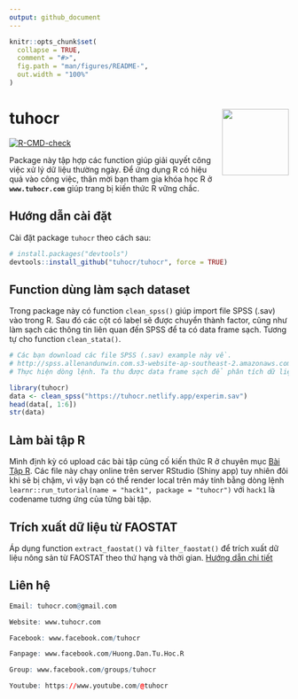 ```yaml
---
output: github_document
---
```


<!-- README.md is generated from README.Rmd. Please edit that file -->

```r
knitr::opts_chunk$set(
  collapse = TRUE,
  comment = "#>",
  fig.path = "man/figures/README-",
  out.width = "100%"
)
```

# tuhocr <img src="man/figures/logo.png" align="right" alt="" width="120" />

<!-- badges: start -->
[![R-CMD-check](https://github.com/tuhocr/tuhocr/actions/workflows/R-CMD-check.yaml/badge.svg)](https://github.com/tuhocr/tuhocr/actions/workflows/R-CMD-check.yaml)
<!-- badges: end -->

Package này tập hợp các function giúp giải quyết công việc xử lý dữ liệu thường ngày. Để ứng dụng R có hiệu quả vào công việc, thân mời bạn tham gia khóa học R ở **`www.tuhocr.com`** giúp trang bị kiến thức R vững chắc.

## Hướng dẫn cài đặt

Cài đặt package `tuhocr` theo cách sau:

``` r
# install.packages("devtools")
devtools::install_github("tuhocr/tuhocr", force = TRUE)
```

## Function dùng làm sạch dataset 

Trong package này có function `clean_spss()` giúp import file SPSS (.sav) vào trong R. Sau đó các cột có label sẽ được chuyển thành factor, cũng như làm sạch các thông tin liên quan đến SPSS để ta có data frame sạch. Tương tự cho function `clean_stata()`.

```r
# Các bạn download các file SPSS (.sav) example này về.
# http://spss.allenandunwin.com.s3-website-ap-southeast-2.amazonaws.com/data-files.html
# Thực hiện dòng lệnh. Ta thu được data frame sạch để phân tích dữ liệu.
```
```r
library(tuhocr)
data <- clean_spss("https://tuhocr.netlify.app/experim.sav")
head(data[, 1:6])
str(data)
```

## Làm bài tập R 

Mình định kỳ có upload các bài tập củng cố kiến thức R ở chuyên mục [Bài Tập R](https://www.tuhocr.com/r-courses/code-base-for-r). Các file này chạy online trên server RStudio (Shiny app) tuy nhiên đôi khi sẽ bị chậm, vì vậy bạn có thể render local trên máy tính bằng dòng lệnh `learnr::run_tutorial(name = "hack1", package = "tuhocr")` với `hack1` là codename tương ứng của từng bài tập.

## Trích xuất dữ liệu từ FAOSTAT

Áp dụng function `extract_faostat()` và `filter_faostat()` để trích xuất dữ liệu nông sản từ FAOSTAT theo thứ hạng và thời gian. [Hướng dẫn chi tiết](https://tuhocr.github.io/articles/filter_faostat.html)

## Liên hệ

```r
Email: tuhocr.com@gmail.com

Website: www.tuhocr.com

Facebook: www.facebook.com/tuhocr

Fanpage: www.facebook.com/Huong.Dan.Tu.Hoc.R

Group: www.facebook.com/groups/tuhocr

Youtube: https://www.youtube.com/@tuhocr
```










